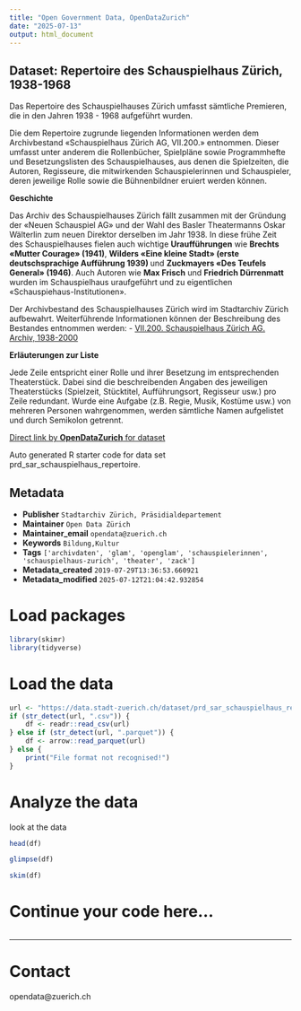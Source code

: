 ```yaml
---
title: "Open Government Data, OpenDataZurich"
date: "2025-07-13"
output: html_document
---
```


## Dataset: Repertoire des Schauspielhaus Zürich, 1938-1968


 Das Repertoire des Schauspielhauses Zürich umfasst sämtliche Premieren, die in den Jahren 1938 - 1968 aufgeführt wurden. 

Die dem Repertoire zugrunde liegenden Informationen werden dem Archivbestand «Schauspielhaus Zürich AG, VII.200.» entnommen. Dieser umfasst unter anderem die Rollenbücher, Spielpläne sowie Programmhefte und Besetzungslisten des Schauspielhauses, aus denen die Spielzeiten, die Autoren, Regisseure, die mitwirkenden Schauspielerinnen und Schauspieler, deren jeweilige Rolle sowie die Bühnenbildner eruiert werden können.



**Geschichte**

 
Das Archiv des Schauspielhauses Zürich fällt zusammen mit der Gründung der «Neuen Schauspiel AG» und der Wahl des Basler Theatermanns Oskar Wälterlin zum neuen Direktor derselben im Jahr 1938. In diese frühe Zeit des Schauspielhauses fielen auch wichtige **Uraufführungen** wie **Brechts «Mutter Courage» (1941)**, **Wilders «Eine kleine Stadt» (erste deutschsprachige Aufführung 1939) ** und **Zuckmayers «Des Teufels General» (1946)**. Auch Autoren wie **Max Frisch** und **Friedrich Dürrenmatt** wurden im Schauspielhaus uraufgeführt und zu eigentlichen «Schauspiehaus-Institutionen».

Der Archivbestand des Schauspielhauses Zürich wird im Stadtarchiv Zürich aufbewahrt. Weiterführende Informationen können der Beschreibung des Bestandes entnommen werden: 
- [VII.200. Schauspielhaus Zürich AG. Archiv, 1938-2000](https://amsquery.stadt-zuerich.ch/query/detail.aspx?id=11586)


[]()

**Erläuterungen zur Liste**

Jede Zeile entspricht einer Rolle und ihrer Besetzung im entsprechenden Theaterstück. Dabei sind die beschreibenden Angaben des jeweiligen Theaterstücks (Spielzeit, Stücktitel, Aufführungsort, Regisseur usw.) pro Zeile redundant. 
Wurde eine Aufgabe (z.B. Regie, Musik, Kostüme usw.)  von mehreren Personen wahrgenommen, werden sämtliche Namen aufgelistet und durch Semikolon getrennt.

[]()



[Direct link by **OpenDataZurich** for dataset](https://data.stadt-zuerich.ch/dataset/prd_sar_schauspielhaus_repertoire)

Auto generated R starter code for data set prd_sar_schauspielhaus_repertoire.

## Metadata

- **Publisher** `Stadtarchiv Zürich, Präsidialdepartement`
- **Maintainer** `Open Data Zürich`
- **Maintainer_email** `opendata@zuerich.ch`
- **Keywords** `Bildung,Kultur`
- **Tags** `['archivdaten', 'glam', 'openglam', 'schauspielerinnen', 'schauspielhaus-zurich', 'theater', 'zack']`
- **Metadata_created** `2019-07-29T13:36:53.660921`
- **Metadata_modified** `2025-07-12T21:04:42.932854`


# Load packages

```r
library(skimr)
library(tidyverse)
```

# Load the data

```r
url <- "https://data.stadt-zuerich.ch/dataset/prd_sar_schauspielhaus_repertoire/download/schauspielhaus_repertoire_1938-1968.csv"
if (str_detect(url, ".csv")) {
    df <- readr::read_csv(url)
} else if (str_detect(url, ".parquet")) {
    df <- arrow::read_parquet(url)
} else {
    print("File format not recognised!")
}
```

# Analyze the data

look at the data
```r
head(df)
```

```r
glimpse(df)
```

```r
skim(df)
```

# Continue your code here...

```r

```

------------------------------------------------------------------------

# Contact

opendata@zuerich.ch
